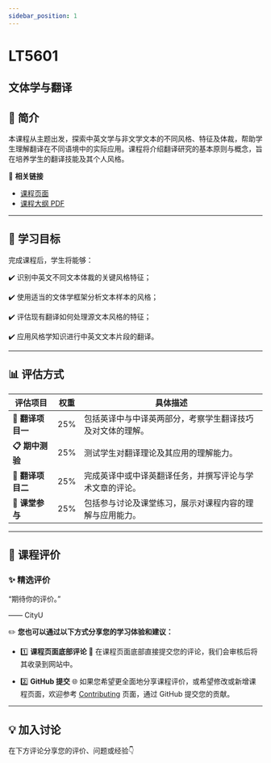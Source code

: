 ```yaml
---
sidebar_position: 1
---
```


# LT5601
## 文体学与翻译

## **📘 简介**
本课程从主题出发，探索中英文学与非文学文本的不同风格、特征及体裁，帮助学生理解翻译在不同语境中的实际应用。课程将介绍翻译研究的基本原则与概念，旨在培养学生的翻译技能及其个人风格。

🔗 **相关链接**
- [课程页面](https://www.cityu.edu.hk/catalogue/pg/202425/course/LT5601.htm)
- [课程大纲 PDF](https://www.cityu.edu.hk/catalogue/pg/202425/course/LT5601.pdf)

---

## **🎯 学习目标**

完成课程后，学生将能够：

✔️ 识别中英文不同文本体裁的关键风格特征；

✔️ 使用适当的文体学框架分析文本样本的风格；

✔️ 评估现有翻译如何处理源文本风格的特征；

✔️ 应用风格学知识进行中英文文本片段的翻译。

---

## **📊 评估方式**

| **评估项目**              | **权重** | **具体描述**                                                                                     |
|--------------------------|---------|-----------------------------------------------------------------------------------------------|
| **📖 翻译项目一**          | 25%     | 包括英译中与中译英两部分，考察学生翻译技巧及对文体的理解。                                                |
| **📋 期中测验**            | 25%     | 测试学生对翻译理论及其应用的理解能力。                                                             |
| **📄 翻译项目二**          | 25%     | 完成英译中或中译英翻译任务，并撰写评论与学术文章的评论。                                                 |
| **💬 课堂参与**            | 25%     | 包括参与讨论及课堂练习，展示对课程内容的理解与应用能力。                                                |

---

## **💬 课程评价**

### ✨ **精选评价**
<div className={commentStyles.commentBox}>
    <p className={commentStyles.commentText}>
        “期待你的评价。”
    </p>
    <p className={commentStyles.commentAuthor}>—— CityU</p>
</div>

✏️ **您也可以通过以下方式分享您的学习体验和建议：**

- 1️⃣ **课程页面底部评论**
💬 在课程页面底部直接提交您的评论，我们会审核后将其收录到网站中。

- 2️⃣ **GitHub 提交**
🌐 如果您希望更全面地分享课程评价，或希望修改或新增课程页面，欢迎参考 [Contributing](https://penjc.github.io/CityU/contributing) 页面，通过 GitHub 提交您的贡献。

---

## **💡 加入讨论**

在下方评论分享您的评价、问题或经验👇
<Utterances />
